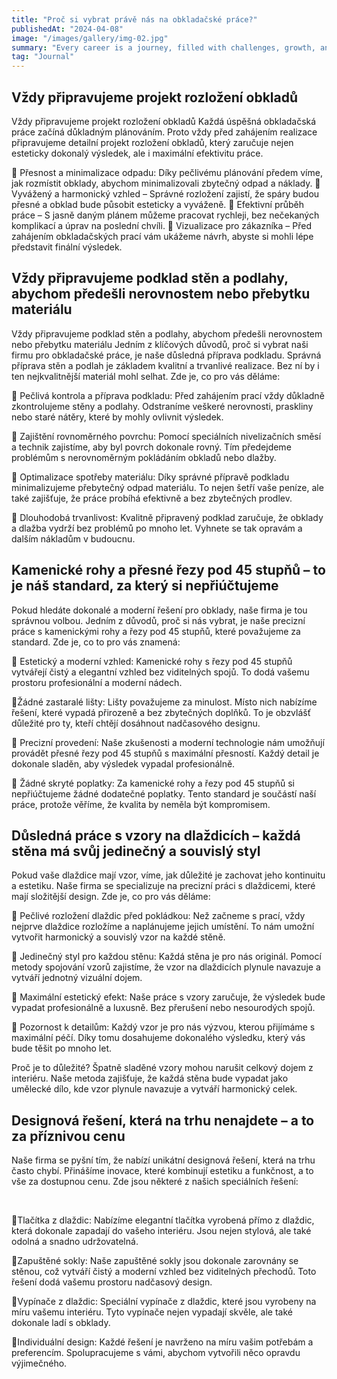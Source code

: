 ```yaml
---
title: "Proč si vybrat právě nás na obkladačské práce?"
publishedAt: "2024-04-08"
image: "/images/gallery/img-02.jpg"
summary: "Every career is a journey, filled with challenges, growth, and those significant moments that mark a shift in our path."
tag: "Journal"
---
```


## Vždy připravujeme projekt rozložení obkladů

Vždy připravujeme projekt rozložení obkladů
Každá úspěšná obkladačská práce začíná důkladným plánováním. Proto vždy před zahájením realizace připravujeme detailní projekt rozložení obkladů, který zaručuje nejen esteticky dokonalý výsledek, ale i maximální efektivitu práce.

🔹 Přesnost a minimalizace odpadu: Díky pečlivému plánování předem víme, jak rozmístit obklady, abychom minimalizovali zbytečný odpad a náklady.
🔹 Vyvážený a harmonický vzhled – Správné rozložení zajistí, že spáry budou přesné a obklad bude působit esteticky a vyváženě.
🔹 Efektivní průběh práce – S jasně daným plánem můžeme pracovat rychleji, bez nečekaných komplikací a úprav na poslední chvíli.
🔹 Vizualizace pro zákazníka – Před zahájením obkladačských prací vám ukážeme návrh, abyste si mohli lépe představit finální výsledek.

## Vždy připravujeme podklad stěn a podlahy, abychom předešli nerovnostem nebo přebytku materiálu

Vždy připravujeme podklad stěn a podlahy, abychom předešli nerovnostem nebo přebytku materiálu
Jedním z klíčových důvodů, proč si vybrat naši firmu pro obkladačské práce, je naše důsledná příprava podkladu. Správná příprava stěn a podlah je základem kvalitní a trvanlivé realizace. Bez ní by i ten nejkvalitnější materiál mohl selhat. Zde je, co pro vás děláme:

​🔹 Pečlivá kontrola a příprava podkladu:
Před zahájením prací vždy důkladně zkontrolujeme stěny a podlahy. Odstraníme veškeré nerovnosti, praskliny nebo staré nátěry, které by mohly ovlivnit výsledek.

🔹 Zajištění rovnoměrného povrchu:
Pomocí speciálních nivelizačních směsí a technik zajistíme, aby byl povrch dokonale rovný. Tím předejdeme problémům s nerovnoměrným pokládáním obkladů nebo dlažby.

🔹 Optimalizace spotřeby materiálu:
Díky správné přípravě podkladu minimalizujeme přebytečný odpad materiálu. To nejen šetří vaše peníze, ale také zajišťuje, že práce probíhá efektivně a bez zbytečných prodlev.

🔹 Dlouhodobá trvanlivost:
Kvalitně připravený podklad zaručuje, že obklady a dlažba vydrží bez problémů po mnoho let. Vyhnete se tak opravám a dalším nákladům v budoucnu.

## Kamenické rohy a přesné řezy pod 45 stupňů – to je náš standard, za který si nepřiúčtujeme

Pokud hledáte dokonalé a moderní řešení pro obklady, naše firma je tou správnou volbou. Jedním z důvodů, proč si nás vybrat, je naše precizní práce s kamenickými rohy a řezy pod 45 stupňů, které považujeme za standard. Zde je, co to pro vás znamená:

🔹 Estetický a moderní vzhled:
Kamenické rohy s řezy pod 45 stupňů vytvářejí čistý a elegantní vzhled bez viditelných spojů. To dodá vašemu prostoru profesionální a moderní nádech.

🔹Žádné zastaralé lišty:
Lišty považujeme za minulost. Místo nich nabízíme řešení, které vypadá přirozeně a bez zbytečných doplňků. To je obzvlášť důležité pro ty, kteří chtějí dosáhnout nadčasového designu.

🔹 Precizní provedení:
Naše zkušenosti a moderní technologie nám umožňují provádět přesné řezy pod 45 stupňů s maximální přesností. Každý detail je dokonale sladěn, aby výsledek vypadal profesionálně.

🔹 Žádné skryté poplatky:
Za kamenické rohy a řezy pod 45 stupňů si nepřiúčtujeme žádné dodatečné poplatky. Tento standard je součástí naší práce, protože věříme, že kvalita by neměla být kompromisem.

## Důsledná práce s vzory na dlaždicích – každá stěna má svůj jedinečný a souvislý styl

Pokud vaše dlaždice mají vzor, víme, jak důležité je zachovat jeho kontinuitu a estetiku. Naše firma se specializuje na precizní práci s dlaždicemi, které mají složitější design. Zde je, co pro vás děláme:

🔹 Pečlivé rozložení dlaždic před pokládkou:
Než začneme s prací, vždy nejprve dlaždice rozložíme a naplánujeme jejich umístění. To nám umožní vytvořit harmonický a souvislý vzor na každé stěně.

🔹 Jedinečný styl pro každou stěnu:
Každá stěna je pro nás originál. Pomocí metody spojování vzorů zajistíme, že vzor na dlaždicích plynule navazuje a vytváří jednotný vizuální dojem.

🔹 Maximální estetický efekt:
Naše práce s vzory zaručuje, že výsledek bude vypadat profesionálně a luxusně. Bez přerušení nebo nesourodých spojů.

🔹 Pozornost k detailům:
Každý vzor je pro nás výzvou, kterou přijímáme s maximální péčí. Díky tomu dosahujeme dokonalého výsledku, který vás bude těšit po mnoho let.

Proč je to důležité?
Špatně sladěné vzory mohou narušit celkový dojem z interiéru. Naše metoda zajišťuje, že každá stěna bude vypadat jako umělecké dílo, kde vzor plynule navazuje a vytváří harmonický celek.

## Designová řešení, která na trhu nenajdete – a to za příznivou cenu

Naše firma se pyšní tím, že nabízí unikátní designová řešení, která na trhu často chybí. Přinášíme inovace, které kombinují estetiku a funkčnost, a to vše za dostupnou cenu. Zde jsou některé z našich speciálních řešení:

​

🔹Tlačítka z dlaždic:
Nabízíme elegantní tlačítka vyrobená přímo z dlaždic, která dokonale zapadají do vašeho interiéru. Jsou nejen stylová, ale také odolná a snadno udržovatelná.

🔹Zapuštěné sokly:
Naše zapuštěné sokly jsou dokonale zarovnány se stěnou, což vytváří čistý a moderní vzhled bez viditelných přechodů. Toto řešení dodá vašemu prostoru nadčasový design.

🔹Vypínače z dlaždic:
Speciální vypínače z dlaždic, které jsou vyrobeny na míru vašemu interiéru. Tyto vypínače nejen vypadají skvěle, ale také dokonale ladí s obklady.

🔹Individuální design:
Každé řešení je navrženo na míru vašim potřebám a preferencím. Spolupracujeme s vámi, abychom vytvořili něco opravdu výjimečného.
